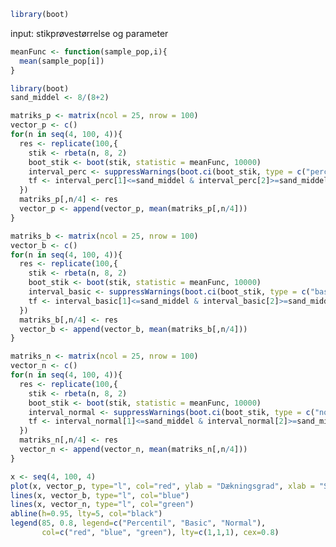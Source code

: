 ```r
library(boot)
```

input: stikprøvestørrelse og parameter
```r
meanFunc <- function(sample_pop,i){
  mean(sample_pop[i])
}
```

```r
library(boot)
sand_middel <- 8/(8+2)
```

```r
matriks_p <- matrix(ncol = 25, nrow = 100)
vector_p <- c()
for(n in seq(4, 100, 4)){
  res <- replicate(100,{
    stik <- rbeta(n, 8, 2)
    boot_stik <- boot(stik, statistic = meanFunc, 10000)
    interval_perc <- suppressWarnings(boot.ci(boot_stik, type = c("perc"))$percent[4:5])
    tf <- interval_perc[1]<=sand_middel & interval_perc[2]>=sand_middel
  })
  matriks_p[,n/4] <- res
  vector_p <- append(vector_p, mean(matriks_p[,n/4]))
}
```

```r
matriks_b <- matrix(ncol = 25, nrow = 100)
vector_b <- c()
for(n in seq(4, 100, 4)){
  res <- replicate(100,{
    stik <- rbeta(n, 8, 2)
    boot_stik <- boot(stik, statistic = meanFunc, 10000)
    interval_basic <- suppressWarnings(boot.ci(boot_stik, type = c("basic"))$basic[4:5])
    tf <- interval_basic[1]<=sand_middel & interval_basic[2]>=sand_middel
  })
  matriks_b[,n/4] <- res
  vector_b <- append(vector_b, mean(matriks_b[,n/4]))
}
```

```r
matriks_n <- matrix(ncol = 25, nrow = 100)
vector_n <- c()
for(n in seq(4, 100, 4)){
  res <- replicate(100,{
    stik <- rbeta(n, 8, 2)
    boot_stik <- boot(stik, statistic = meanFunc, 10000)
    interval_normal <- suppressWarnings(boot.ci(boot_stik, type = c("norm"))$normal[2:3])
    tf <- interval_normal[1]<=sand_middel & interval_normal[2]>=sand_middel
  })
  matriks_n[,n/4] <- res
  vector_n <- append(vector_n, mean(matriks_n[,n/4]))
}
```

```r
x <- seq(4, 100, 4)
plot(x, vector_p, type="l", col="red", ylab = "Dækningsgrad", xlab = "Stikprøvestørrelse")
lines(x, vector_b, type="l", col="blue")
lines(x, vector_n, type="l", col="green")
abline(h=0.95, lty=5, col="black")
legend(85, 0.8, legend=c("Percentil", "Basic", "Normal"),
       col=c("red", "blue", "green"), lty=c(1,1,1), cex=0.8)
```


